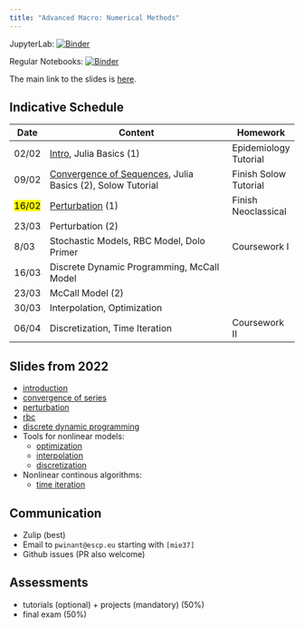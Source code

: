```yaml
---
title: "Advanced Macro: Numerical Methods"
---
```



JupyterLab: 
[![Binder](https://mybinder.org/badge_logo.svg)](https://mybinder.org/v2/gh/albop/mie37.git/master?urlpath=lab)

Regular Notebooks:
[![Binder](https://mybinder.org/badge_logo.svg)](https://mybinder.org/v2/gh/albop/mie37.git/master)

The main link to the slides is [here](http://www.mosphere.fr/mie37/slides/).

## Indicative Schedule

| Date               | Content                                                                                                             | Homework               |
| ------------------ | ------------------------------------------------------------------------------------------------------------------- | ---------------------- |
| 02/02              | [Intro](http://www.mosphere.fr/mie37/slides/index.html), Julia Basics (1)                                           | Epidemiology Tutorial  |
| 09/02              | [Convergence of Sequences](http://www.mosphere.fr/mie37/slides/convergence.html), Julia Basics (2),  Solow Tutorial | Finish Solow Tutorial  |
| <mark>16/02</mark> | [Perturbation](http://www.mosphere.fr/mie37/slides/perturbation.html) (1)                                                                                                    | Finish Neoclassical    |
| 23/03              | Perturbation (2)                                                                                                    |                        |
| 8/03               | Stochastic Models, RBC Model, Dolo Primer                                                                           | Coursework I           |
| 16/03              | Discrete Dynamic Programming, McCall Model                                                                          |                        |
| 23/03              | McCall Model (2)                                                                                                    |                        |
| 30/03              | Interpolation, Optimization                                                                                         |                        |
| 06/04              | Discretization, Time Iteration                                                                                      | Coursework  II         |

## Slides from 2022


- [introduction](http://www.mosphere.fr/mie37/slides/index.html)
- [convergence of series](http://www.mosphere.fr/mie37/slides/convergence.html)
- [perturbation](http://www.mosphere.fr/mie37/slides/perturbation.html)
- [rbc](http://www.mosphere.fr/mie37/slides/rbc.html)
- [discrete dynamic programming](http://www.mosphere.fr/mie37/slides/ddp.html)
- Tools for nonlinear models:
    - [optimization](http://www.mosphere.fr/mie37/slides/optimization.html)
    - [interpolation](http://www.mosphere.fr/mie37/slides/interpolation.html)
    - [discretization](http://www.mosphere.fr/mie37/slides/discretization.html)
- Nonlinear continous algorithms:
    - [time iteration](http://www.mosphere.fr/mie37/slides/time_iteration.html)



## Communication

- Zulip (best)
- Email to `pwinant@escp.eu` starting with `[mie37]`
- Github issues (PR also welcome)

## Assessments

- tutorials (optional) + projects (mandatory) (50%)
- final exam (50%)


